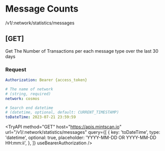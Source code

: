 
# Message Counts

/v1/:network/statistics/messages

## **[GET]**

Get The Number of Transactions per each message type over the last 30 days

### Request

```yaml filename="Headers"
Authorization: Bearer {access_token}
```

```yaml filename="Parameters"
# The name of network
# (string, required)
network: cosmos
```

```yaml filename="Queries"
# Search end datetime
# (datetime, optional, default: CURRENT_TIMESTAMP)
toDateTime: 2023-07-21 23:59:59
```

<TryAPI
  method="GET"
  host="https://apis.mintscan.io"
  url="/v1/:network/statistics/messages"
  query={[
    {
      key: 'toDateTime',
      type: 'datetime',
      optional: true,
      placeholder: 'YYYY-MM-DD OR YYYY-MM-DD HH:mm:ii',
    },
  ]}
  useBearerAuthorization
/>
